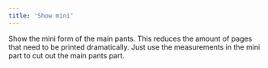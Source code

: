 ```yaml
---
title: 'Show mini'
---
```


Show the mini form of the main pants. This reduces the amount of pages that
need to be printed dramatically. Just use the measurements in the mini part to
cut out the main pants part.
